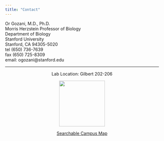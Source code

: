 ```yaml
---
title: "Contact"
---
```


Or Gozani, M.D., Ph.D. <br />
Morris Herzstein Professor of Biology <br />
Department of Biology <br />
Stanford University <br />
Stanford, CA 94305-5020 <br /> 
tel (650) 736-7639 <br />
fax (650) 725-8309 <br />
email: ogozani@stanford.edu <br />

---
<center>
Lab Location: Gilbert 202-206


![](figures/gilbert_map.jpeg){width=150px}

[Searchable Campus Map](https://campus-map.stanford.edu)

</center>